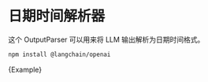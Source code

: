 # 日期时间解析器

这个 OutputParser 可以用来将 LLM 输出解析为日期时间格式。


<IntegrationInstallTooltip></IntegrationInstallTooltip>

```bash npm2yarn
npm install @langchain/openai
```

<CodeBlock language="typescript">{Example}</CodeBlock>
```


